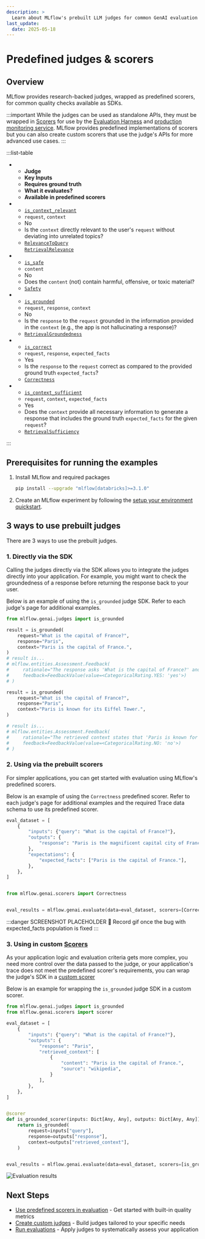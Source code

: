 ```yaml
---
description: >
  Learn about MLflow's prebuilt LLM judges for common GenAI evaluation use cases including safety, relevance, groundedness, correctness, and context sufficiency with SDK examples and scorer integration.
last_update:
  date: 2025-05-18
---
```


# Predefined judges & scorers

## Overview

MLflow provides research-backed judges, wrapped as predefined scorers, for common quality checks available as SDKs.

:::important
While the judges can be used as standalone APIs, they must be wrapped in [Scorers](/genai/eval-monitor/concepts/scorers) for use by the [Evaluation Harness](/genai/eval-monitor/concepts/eval-harness) and [production monitoring service](/genai/eval-monitor/concepts/production-monitoring). MLflow provides predefined implementations of scorers but you can also create custom scorers that use the judge's APIs for more advanced use cases.
:::

:::list-table

- - **Judge**
  - **Key Inputs**
  - **Requires ground truth**
  - **What it evaluates?**
  - **Available in predefined scorers**
- - [`is_context_relevant`](/genai/eval-monitor/concepts/judges/is_context_relevant)
  - `request`, `context`
  - No
  - Is the `context` directly relevant to the user's `request` without deviating into unrelated topics?
  - [`RelevanceToQuery`](/genai/eval-monitor/concepts/judges/is_context_relevant#1-relevancetoquery-scorer)<br/>[`RetrievalRelevance`](/genai/eval-monitor/concepts/judges/is_context_relevant#2-retrievalrelevance-scorer)
- - [`is_safe`](/genai/eval-monitor/concepts/judges/is_safe)
  - `content`
  - No
  - Does the `content` (not) contain harmful, offensive, or toxic material?
  - [`Safety`](/genai/eval-monitor/concepts/judges/is_safe#using-the-prebuilt-scorer)
- - [`is_grounded`](/genai/eval-monitor/concepts/judges/is_grounded)
  - `request`, `response`, `context`
  - No
  - Is the `response` to the `request` grounded in the information provided in the `context` (e.g., the app is not hallucinating a response)?
  - [`RetrievalGroundedness`](/genai/eval-monitor/concepts/judges/is_grounded#using-the-prebuilt-scorer)
- - [`is_correct`](/genai/eval-monitor/concepts/judges/is_correct)
  - `request`, `response`, `expected_facts`
  - Yes
  - Is the `response` to the `request` correct as compared to the provided ground truth `expected_facts`?
  - [`Correctness`](/genai/eval-monitor/concepts/judges/is_correct#using-the-prebuilt-scorer)
- - [`is_context_sufficient`](/genai/eval-monitor/concepts/judges/is_context_sufficient)
  - `request`, `context`, `expected_facts`
  - Yes
  - Does the `context` provide all necessary information to generate a response that includes the ground truth `expected_facts` for the given `request`?
  - [`RetrievalSufficiency`](/genai/eval-monitor/concepts/judges/is_context_sufficient#using-the-prebuilt-scorer)

:::

## Prerequisites for running the examples

1. Install MLflow and required packages

   ```bash
   pip install --upgrade "mlflow[databricks]>=3.1.0"
   ```

2. Create an MLflow experiment by following the [setup your environment quickstart](/mlflow3/genai/getting-started/connect-environment).

## 3 ways to use prebuilt judges

There are 3 ways to use the prebuilt judges.

### 1. Directly via the SDK

Calling the judges directly via the SDK allows you to integrate the judges directly into your application. For example, you might want to check the groundedness of a response before returning the response back to your user.

Below is an example of using the `is_grounded` judge SDK. Refer to each judge's page for additional examples.

```python
from mlflow.genai.judges import is_grounded

result = is_grounded(
    request="What is the capital of France?",
    response="Paris",
    context="Paris is the capital of France.",
)
# result is...
# mlflow.entities.Assessment.Feedback(
#     rationale="The response asks 'What is the capital of France?' and answers 'Paris'. The retrieved context states 'Paris is the capital of France.' This directly supports the answer given in the response.",
#     feedback=FeedbackValue(value=<CategoricalRating.YES: 'yes'>)
# )

result = is_grounded(
    request="What is the capital of France?",
    response="Paris",
    context="Paris is known for its Eiffel Tower.",
)

# result is...
# mlflow.entities.Assessment.Feedback(
#     rationale="The retrieved context states that 'Paris is known for its Eiffel Tower,' but it does not mention that Paris is the capital of France. Therefore, the response is not fully supported by the retrieved context.",
#     feedback=FeedbackValue(value=<CategoricalRating.NO: 'no'>)
# )
```

### 2. Using via the prebuilt scorers

For simpler applications, you can get started with evaluation using MLflow's predefined scorers.

Below is an example of using the `Correctness` predefined scorer. Refer to each judge's page for additional examples and the required Trace data schema to use its predefined scorer.

```python
eval_dataset = [
    {
        "inputs": {"query": "What is the capital of France?"},
        "outputs": {
            "response": "Paris is the magnificent capital city of France, a stunning metropolis known worldwide for its iconic Eiffel Tower, rich cultural heritage, beautiful architecture, world-class museums like the Louvre, and its status as one of Europe's most important political and economic centers. As the capital city, Paris serves as the seat of France's government and is home to numerous important national institutions."
        },
        "expectations": {
            "expected_facts": ["Paris is the capital of France."],
        },
    },
]


from mlflow.genai.scorers import Correctness


eval_results = mlflow.genai.evaluate(data=eval_dataset, scorers=[Correctness])
```

:::danger SCREENSHOT PLACEHOLDER
🔴 Record gif once the bug with expected_facts population is fixed
:::

### 3. Using in custom [Scorers](/genai/eval-monitor/concepts/scorers)

As your application logic and evaluation criteria gets more complex, you need more control over the data passed to the judge, or your application's trace does not meet the predefined scorer's requirements, you can wrap the judge's SDK in a [custom scorer](/genai/eval-monitor/custom-scorers)

Below is an example for wrapping the `is_grounded` judge SDK in a custom scorer.

```python
from mlflow.genai.judges import is_grounded
from mlflow.genai.scorers import scorer

eval_dataset = [
    {
        "inputs": {"query": "What is the capital of France?"},
        "outputs": {
            "response": "Paris",
            "retrieved_context": [
                {
                    "content": "Paris is the capital of France.",
                    "source": "wikipedia",
                }
            ],
        },
    },
]


@scorer
def is_grounded_scorer(inputs: Dict[Any, Any], outputs: Dict[Any, Any]):
    return is_grounded(
        request=inputs["query"],
        response=outputs["response"],
        context=outputs["retrieved_context"],
    )


eval_results = mlflow.genai.evaluate(data=eval_dataset, scorers=[is_grounded_scorer])
```

![Evaluation results](https://assets.docs.databricks.com/_images/mlflow3/mlflow-screenshots/prebuilt-judge-custom-scorer.gif)

## Next Steps

- [Use predefined scorers in evaluation](/genai/eval-monitor/predefined-judge-scorers) - Get started with built-in quality metrics
- [Create custom judges](/genai/eval-monitor/custom-judge/index) - Build judges tailored to your specific needs
- [Run evaluations](/genai/eval-monitor/evaluate-app) - Apply judges to systematically assess your application
